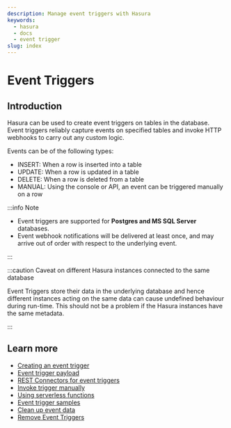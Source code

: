 ```yaml
---
description: Manage event triggers with Hasura
keywords:
  - hasura
  - docs
  - event trigger
slug: index
---
```



# Event Triggers

## Introduction

Hasura can be used to create event triggers on tables in the database. Event triggers reliably capture events on
specified tables and invoke HTTP webhooks to carry out any custom logic.

<Thumbnail
  src='/img/event-triggers/data-triggers-arch.png'
  alt='Hasura event trigger architecture'
  width='900px'
  className='no-shadow'
/>

Events can be of the following types:

- INSERT: When a row is inserted into a table
- UPDATE: When a row is updated in a table
- DELETE: When a row is deleted from a table
- MANUAL: Using the console or API, an event can be triggered manually on a row

:::info Note

- Event triggers are supported for **Postgres and MS SQL Server** databases.
- Event webhook notifications will be delivered at least once, and may arrive out of order with respect to the
  underlying event.

:::

:::caution Caveat on different Hasura instances connected to the same database

Event Triggers store their data in the underlying database and hence different instances acting on the same data can
cause undefined behaviour during run-time. This should not be a problem if the Hasura instances have the same metadata.

:::

## Learn more

- [Creating an event trigger](/event-triggers/create-trigger.mdx)
- [Event trigger payload](/event-triggers/payload.mdx)
- [REST Connectors for event triggers](/event-triggers/rest-connectors.mdx)
- [Invoke trigger manually](/event-triggers/invoke-trigger-manually.mdx)
- [Using serverless functions](/event-triggers/serverless.mdx)
- [Event trigger samples](/event-triggers/samples.mdx)
- [Clean up event data](/event-triggers/clean-up/index.mdx)
- [Remove Event Triggers](/event-triggers/remove-event-triggers.mdx)
